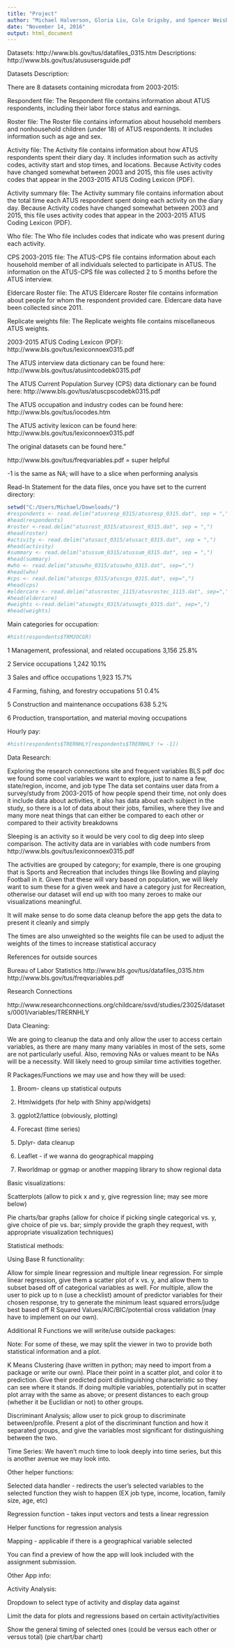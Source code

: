 ---
title: "Project"
author: "Michael Halverson, Gloria Liu, Cole Grigsby, and Spencer Weisberg"
date: "November 14, 2016"
output: html_document
---
Datasets: http://www.bls.gov/tus/datafiles_0315.htm
Descriptions: http://www.bls.gov/tus/atususersguide.pdf

Datasets Description: 

There are 8 datasets containing microdata from 2003-2015:

Respondent file: The Respondent file contains information about ATUS respondents, including their labor force status and earnings.

Roster file: The Roster file contains information about household members and nonhousehold children (under 18) of ATUS respondents. It includes information such as age and sex.

Activity file: The Activity file contains information about how ATUS respondents spent their diary day. It includes information such as activity codes, activity start and stop times, and locations. Because Activity codes have changed somewhat between 2003 and 2015, this file uses activity codes that appear in the 2003-2015 ATUS Coding Lexicon (PDF).

Activity summary file: The Activity summary file contains information about the total time each ATUS respondent spent doing each activity on the diary day. Because Activity codes have changed somewhat between 2003 and 2015, this file uses activity codes that appear in the 2003-2015 ATUS Coding Lexicon (PDF).

Who file: The Who file includes codes that indicate who was present during each activity.

CPS 2003-2015 file: The ATUS-CPS file contains information about each household member of all individuals selected to participate in ATUS. The information on the ATUS-CPS file was collected 2 to 5 months before the ATUS interview.

Eldercare Roster file: The ATUS Eldercare Roster file contains information about people for whom the respondent provided care. Eldercare data have been collected since 2011.

Replicate weights file: The Replicate weights file contains miscellaneous ATUS weights.

2003-2015 ATUS Coding Lexicon (PDF): http://www.bls.gov/tus/lexiconnoex0315.pdf

The ATUS interview data dictionary can be found here: http://www.bls.gov/tus/atusintcodebk0315.pdf

The ATUS Current Population Survey (CPS) data dictionary can be found here: http://www.bls.gov/tus/atuscpscodebk0315.pdf

The ATUS occupation and industry codes can be found here: http://www.bls.gov/tus/iocodes.htm

The ATUS activity lexicon can be found here: http://www.bls.gov/tus/lexiconnoex0315.pdf

The original datasets can be found here." 

http://www.bls.gov/tus/freqvariables.pdf = super helpful 

-1 is the same as NA; will have to a slice when performing analysis

Read-In Statement for the data files, once you have set to the current directory: 
```{r}
setwd("C:/Users/Michael/Downloads/")
#respondents <- read.delim("atusresp_0315/atusresp_0315.dat", sep = ",")
#head(respondents)
#roster <-read.delim("atusrost_0315/atusrost_0315.dat", sep = ",")
#head(roster)
#activity <- read.delim("atusact_0315/atusact_0315.dat", sep = ",")
#head(activity)
#summary <- read.delim("atussum_0315/atussum_0315.dat", sep = ",")
#head(summary)
#who <- read.delim("atuswho_0315/atuswho_0315.dat", sep=",")
#head(who)
#cps <- read.delim("atuscps_0315/atuscps_0315.dat", sep=",")
#head(cps)
#eldercare <- read.delim("atusrostec_1115/atusrostec_1115.dat", sep=",")
#head(eldercare)
#weights <-read.delim("atuswgts_0315/atuswgts_0315.dat", sep=",") 
#head(weights)
```

Main categories for occupation: 

```{r}
#hist(respondents$TRMJOCGR)
```

1	Management, professional, and related occupations	3,156	25.8%

2	Service occupations	1,242	10.1%

3	Sales and office occupations	1,923	15.7%

4	Farming, fishing, and forestry occupations	51	0.4%

5	Construction and maintenance occupations	638	5.2%

6	Production, transportation, and material moving occupations

Hourly pay: 
```{r}
#hist(respondents$TRERNHLY[respondents$TRERNHLY != -1])
```

Data Research: 

Exploring the research connections site and frequent variables BLS pdf doc we found some cool variables we want to explore, just to name a few, state/region, income, and job type 
The data set contains user data from a survey/study from 2003-2015 of how people spend their time, not only does it include data about activities, it also has data about each subject in the study, so there is a lot of data about their jobs, families, where they live and many more neat things that can either be compared to each other or compared to their activity breakdowns

Sleeping is an activity so it would be very cool to dig deep into sleep comparison. 
The activity data are in variables with code numbers from http://www.bls.gov/tus/lexiconnoex0315.pdf

The activities are grouped by category; for example, there is one grouping that is Sports and Recreation that includes things like Bowling and playing Football in it. Given that these will vary based on population, we will likely want to sum these for a given week and have a category just for Recreation, otherwise our dataset will end up with too many zeroes to make our visualizations meaningful. 

It will make sense to do some data cleanup before the app gets the data to present it cleanly and simply 

The times are also unweighted so the weights file can be used to adjust the weights of the times to increase statistical accuracy 

References for outside sources 

Bureau of Labor Statistics 
http://www.bls.gov/tus/datafiles_0315.htm
http://www.bls.gov/tus/freqvariables.pdf

Research Connections 

http://www.researchconnections.org/childcare/ssvd/studies/23025/datasets/0001/variables/TRERNHLY

Data Cleaning: 

We are going to cleanup the data and only allow the user to access certain variables, as there are many many many variables in most of the sets, some are not particularly useful. Also, removing NAs or values meant to be NAs will be a necessity. Will likely need to group similar time activities together.

R Packages/Functions we may use and how they will be used: 

1. Broom- cleans up statistical outputs

2. Htmlwidgets (for help with Shiny app/widgets)

3. ggplot2/lattice (obviously, plotting)

4. Forecast (time series) 

5. Dplyr- data cleanup

6. Leaflet - if we wanna do geographical mapping

7. Rworldmap or ggmap or another mapping library to show regional data 

Basic visualizations: 

Scatterplots (allow to pick x and y, give regression line; may see more below)

Pie charts/bar graphs (allow for choice if picking single categorical vs. y, give choice of pie vs. bar; simply provide the graph they request, with appropriate visualization techniques)

Statistical methods: 

Using Base R functionality:

Allow for simple linear regression and multiple linear regression. For simple linear regression, give them a scatter plot of x vs. y, and allow them to subset based off of categorical variables as well. For multiple, allow the user to pick up to n (use a checklist) amount of predictor variables for their chosen response, try to generate the minimum least squared errors/judge best based off R Squared Values/AIC/BIC/potential cross validation (may have to implement on our own). 

Additional R Functions we will write/use outside packages:

Note: For some of these, we may split the viewer in two to provide both statistical information and a plot. 

K Means Clustering (have written in python; may need to import from a package or write our own). Place their point in a scatter plot, and color it to prediction. Give their predicted point distinguishing characteristic so they can see where it stands. If doing multiple variables, potentially put in scatter plot array with the same as above; or present distances to each group (whether it be Euclidian or not) to other groups.

Discriminant Analysis; allow user to pick group to discriminate between/profile. Present a plot of the discriminant function and how it separated groups, and give the variables most significant for distinguishing between the two. 

Time Series: We haven't much time to look deeply into time series, but this is another avenue we may look into.

Other helper functions: 

Selected data handler - redirects the user's selected variables to the selected function they wish to happen  (EX job type, income, location, family size, age, etc) 

Regression function - takes input vectors and tests a linear regression

Helper functions for regression analysis 

Mapping - applicable if there is a geographical variable selected 


You can find a preview of how the app will look included with the assignment submission.

Other App info: 

Activity Analysis: 

Dropdown to select type of activity and display data against 

Limit the data for plots and regressions based on certain activity/activities 

Show the general timing of selected ones (could be versus each other or versus total) (pie chart/bar chart) 


